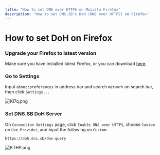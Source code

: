 ```yaml
---
title: "How to set DNS over HTTPS on Mozilla Firefox"
description: "How to set DNS.SB's DoH (DNS over HTTPS) on Firefox"
---
```



# How to set DoH on Firefox

<StepContainer>

### Upgrade your Firefox to latest version

Make sure you have installed latest Firefox, or you can download [here](https://www.mozilla.org/en-US/firefox/all/).

### Go to Settings

Input `about:preferences` in address bar and search `network` on search bar, then click `Settings...`

![KI7q.png](https://s3.image.hosting/2021/07/02/KI7q.png)

### Set DNS.SB DoH Server

On `Connection Settings` page, click `Enable DNS over HTTPS`, choose `Custom` on `Use Provider`, and input the following on `Custom`:

```
https://doh.dns.sb/dns-query
```

![KTHP.png](https://s3.image.hosting/2021/07/02/KTHP.png)

</StepContainer>